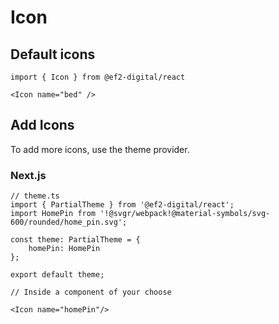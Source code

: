 
<Meta title="Display/Icon" component={Icon} />

# Icon


## Default icons

<IconGallery>
    <IconItem name="bed">
        <Icon name="bed" />
    </IconItem>
    <IconItem name="scene">
        <Icon name="scene" />
    </IconItem>
    <IconItem name="cooking">
        <Icon name="cooking" />
    </IconItem>
    <IconItem name="star">
        <Icon name="star" />
    </IconItem>
    <IconItem name="starFill">
        <Icon name="starFill" />
    </IconItem>
</IconGallery>

```tsx
import { Icon } from @ef2-digital/react

<Icon name="bed" />
```

## Add Icons
To add more icons, use the theme provider.

### Next.js
```tsx
// theme.ts
import { PartialTheme } from '@ef2-digital/react';
import HomePin from '!@svgr/webpack!@material-symbols/svg-600/rounded/home_pin.svg';

const theme: PartialTheme = {
    homePin: HomePin
};

export default theme;
```
```tsx
// Inside a component of your choose

<Icon name="homePin"/>
```
